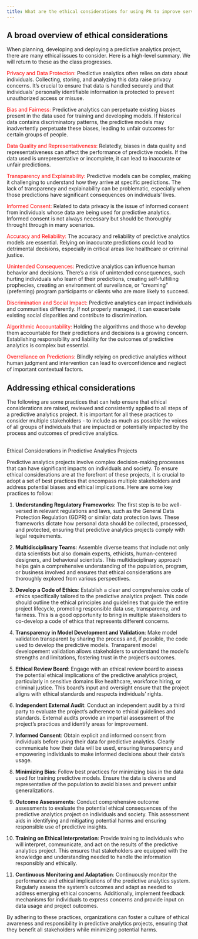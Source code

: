 ```yaml
---
title: What are the ethical considerations for using PA to improve services?
---
```


## A broad overview of ethical considerations

When planning, developing and deploying a predictive analytics project, there are many ethical issues to consider. Here is a high-level summary. We will return to these as the class progresses.

[Privacy and Data Protection:]{style="color:red"} Predictive analytics often relies on data about individuals. Collecting, storing, and analyzing this data raise privacy concerns. It's crucial to ensure that data is handled securely and that individuals' personally identifiable information is protected to prevent unauthorized access or misuse.

[Bias and Fairness:]{style="color:red"} Predictive analytics can perpetuate existing biases present in the data used for training and developing models. If historical data contains discriminatory patterns, the predictive models may inadvertently perpetuate these biases, leading to unfair outcomes for certain groups of people.

[Data Quality and Representativeness:]{style="color:red"} Relatedly, biases in data quality and representativeness can affect the performance of predictive models. If the data used is unrepresentative or incomplete, it can lead to inaccurate or unfair predictions.

[Transparency and Explainability:]{style="color:red"} Predictive models can be complex, making it challenging to understand how they arrive at specific predictions. The lack of transparency and explainability can be problematic, especially when those predictions have significant consequences on individuals' lives.

[Informed Consent:]{style="color:red"} Related to data privacy is the issue of informed consent from individuals whose data are being used for predictive analytics. Informed consent is not always necessary but should be thoroughly throught through in many scenarios.

[Accuracy and Reliability:]{style="color:red"} The accuracy and reliability of predictive analytics models are essential. Relying on inaccurate predictions could lead to detrimental decisions, especially in critical areas like healthcare or criminal justice.

[Unintended Consequences:]{style="color:red"} Predictive analytics can influence human behavior and decisions. There's a risk of unintended consequences, such hurting individuals who learn of their predictions, creating self-fulfilling prophecies, creating an environment of surveilance, or "creaming" (preferring) program participants or clients who are more likely to succeed.

[Discrimination and Social Impact:]{style="color:red"} Predictive analytics can impact individuals and communities differently. If not properly managed, it can exacerbate existing social disparities and contribute to discrimination.

[Algorithmic Accountability:]{style="color:red"} Holding the algorithms and those who develop them accountable for their predictions and decisions is a growing concern. Establishing responsibility and liability for the outcomes of predictive analytics is complex but essential.

[Overreliance on Predictions:]{style="color:red"} Blindly relying on predictive analytics without human judgment and intervention can lead to overconfidence and neglect of important contextual factors.

## Addressing ethical considerations {#addressEthical}

The following are some practices that can help ensure that ethical considerations are raised, reviewed and consistently applied to all steps of a predictive analytics project. It is important for all these practices to consider multiple stakeholders - to include as much as possible the voices of all groups of individuals that are impacted or potentially impacted by the process and outcomes of predictive analytics.

\
Ethical Considerations in Predictive Analytics Projects

Predictive analytics projects involve complex decision-making processes that can have significant impacts on individuals and society. To ensure ethical considerations are at the forefront of these projects, it is crucial to adopt a set of best practices that encompass multiple stakeholders and address potential biases and ethical implications. Here are some key practices to follow:

1.  **Understanding Regulatory Frameworks**: The first step is to be well-versed in relevant regulations and laws, such as the General Data Protection Regulation (GDPR) or similar data protection laws. These frameworks dictate how personal data should be collected, processed, and protected, ensuring that predictive analytics projects comply with legal requirements.

2.  **Multidisciplinary Teams**: Assemble diverse teams that include not only data scientists but also domain experts, ethicists, human-centered designers, and behavioral scientists. This multidisciplinary approach helps gain a comprehensive understanding of the population, program, or business involved and ensures that ethical considerations are thoroughly explored from various perspectives.

3.  **Develop a Code of Ethics**: Establish a clear and comprehensive code of ethics specifically tailored to the predictive analytics project. This code should outline the ethical principles and guidelines that guide the entire project lifecycle, promoting responsible data use, transparency, and fairness. This is a good opportunity to bring in multiple stakeholders to co-develop a code of ethics that represents different concerns.

4.  **Transparency in Model Development and Validation**: Make model validation transparent by sharing the process and, if possible, the code used to develop the predictive models. Transparent model developement validation allows stakeholders to understand the model's strengths and limitations, fostering trust in the project's outcomes.

5.  **Ethical Review Board**: Engage with an ethical review board to assess the potential ethical implications of the predictive analytics project, particularly in sensitive domains like healthcare, workforce hiring, or criminal justice. This board's input and oversight ensure that the project aligns with ethical standards and respects individuals' rights.

6.  **Independent External Audit**: Conduct an independent audit by a third party to evaluate the project's adherence to ethical guidelines and standards. External audits provide an impartial assessment of the project's practices and identify areas for improvement.

7.  **Informed Consent**: Obtain explicit and informed consent from individuals before using their data for predictive analytics. Clearly communicate how their data will be used, ensuring transparency and empowering individuals to make informed decisions about their data's usage.

8.  **Minimizing Bias**: Follow best practices for minimizing bias in the data used for training predictive models. Ensure the data is diverse and representative of the population to avoid biases and prevent unfair generalizations.

9.  **Outcome Assessments**: Conduct comprehensive outcome assessments to evaluate the potential ethical consequences of the predictive analytics project on individuals and society. This assessment aids in identifying and mitigating potential harms and ensuring responsible use of predictive insights.

10. **Training on Ethical Interpretation**: Provide training to individuals who will interpret, communicate, and act on the results of the predictive analytics project. This ensures that stakeholders are equipped with the knowledge and understanding needed to handle the information responsibly and ethically.

11. **Continuous Monitoring and Adaptation**: Continuously monitor the performance and ethical implications of the predictive analytics system. Regularly assess the system's outcomes and adapt as needed to address emerging ethical concerns. Additionally, implement feedback mechanisms for individuals to express concerns and provide input on data usage and project outcomes.

By adhering to these practices, organizations can foster a culture of ethical awareness and responsibility in predictive analytics projects, ensuring that they benefit all stakeholders while minimizing potential harms.
